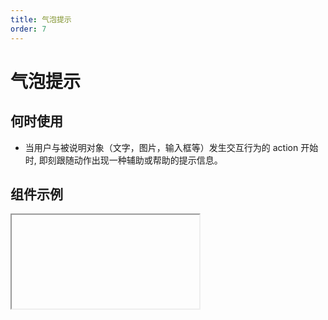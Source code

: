 ```yaml
---
title: 气泡提示
order: 7
---
```


# 气泡提示

## 何时使用

- 当用户与被说明对象（文字，图片，输入框等）发生交互行为的 action 开始时, 即刻跟随动作出现一种辅助或帮助的提示信息。

## 组件示例


<Iframe url="https://www.aliwork.com/developer/balloon-v2?isRenderNav=false" />

## 组件属性


<AttrTable
  dataSource={[
    {
      attr: '气泡类型',
      code: 'type',
      type: 'String',
      demo: '"balloon"',
      dafault: 'balloon',
      desc: '可选值："balloon" "tooltip"',
    },
    {
      attr: '样式类型',
      code: 'type',
      type: 'String',
      demo: '"normal"',
      dafault: 'normal',
      desc: '可选值："normal" "primary"',
    },
    {
      attr: '弹窗内容',
      code: 'content',
      type: 'String',
      demo: '"提示内容"',
      dafault: '',
      desc: '',
    },
    {
      attr: '触发行为',
      code: 'triggerType',
      type: 'String',
      demo: '"hover"',
      dafault: 'click',
      desc: '可选值："hover" "click" "focus"',
    },
    {
      attr: '关闭按钮',
      code: 'closable',
      type: 'String',
      demo: '',
      dafault: 'true',
      desc: '可选值："true" "false"',
    },
    {
      attr: '默认显示',
      code: 'defaultVisible',
      type: 'String',
      demo: '',
      dafault: 'false',
      desc: '',
    },
    {
      attr: '延时显示',
      code: 'display',
      type: 'String',
      demo: '"inline-block"',
      dafault: '0',
      desc: '可选值："inline-block" "block"',
    },
    {
      attr: '弹出方向',
      code: 'align',
      type: 'String',
      demo: '"t"',
      dafault: '"b" ',
      desc: '可选值："t" "b" "l" "r" "tl" "tr" "bl" "br" "lt" "lb" "rt" "rb"',
    },
    {
      attr: '占据空间',
      code: 'display',
      type: 'String',
      demo: '"block"',
      dafault: '"300px"',
      desc: '可选值："inline-block" "block"',
    },
    {
      attr: '最大宽度',
      code: 'overlayMaxWidth',
      type: 'String',
      demo: '300px',
      dafault: '',
      desc: '',
    },
    {
      attr: '显示弹层',
      code: 'balloonOverlayVisible',
      type: 'String',
      demo: '',
      dafault: 'true',
      desc: '',
    },
    {
      attr: '当弹层关闭时触发',
      code: 'onClose',
      type: 'Function',
      demo: 'function(){console.log("确定");}',
      dafault: '',
      desc: '',
    },
    {
      attr: '浮层关闭后触发的事件',
      code: 'afterClose',
      type: 'Function',
      demo: 'function(ctx){ console.log("取消");}',
      dafault: '',
      desc: 'Balloon 浮层关闭后触发的事件, 如果有动画，则在动画结束后触发',
    },
    {
      attr: '可见状态变化事件',
      code: 'onVisibleChange',
      type: 'Function',
      demo: 'function(visible){ console.log("visible");}',
      dafault: '',
      desc: 'Balloon 浮层关闭后触发的事件, 如果有动画，则在动画结束后触发',
    },
  ]}
/>
